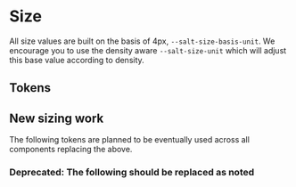 
<Meta title="Theme/Foundations/Size" />

# Size

All size values are built on the basis of 4px, `--salt-size-basis-unit`. We encourage you to use the density aware `--salt-size-unit` which will adjust this base value according to density.

## Tokens

<DocGrid>
  <SpacingBlock spacingVar="--salt-size-accent" />
  <SpacingBlock spacingVar="--salt-size-adornmentGap" />
  <SpacingBlock spacingVar="--salt-size-basis-unit" />
  <SpacingBlock spacingVar="--salt-size-compact" />
  <SpacingBlock spacingVar="--salt-size-container-spacing" />
  <SpacingBlock spacingVar="--salt-size-selectable" />
  <SpacingBlock spacingVar="--salt-size-separator-height" />
  <SpacingBlock spacingVar="--salt-size-separator-strokeWidth" />
  <SpacingBlock spacingVar="--salt-size-sharktooth-height" />
  <SpacingBlock spacingVar="--salt-size-sharktooth-width" />
  <SpacingBlock spacingVar="--salt-size-stackable" />
  <SpacingBlock spacingVar="--salt-size-unit" />
</DocGrid>

## New sizing work

The following tokens are planned to be eventually used across all components replacing the above.

<DocGrid>
  <SpacingBlock spacingVar="--salt-size-adornment" />
  <SpacingBlock spacingVar="--salt-size-bar" />
  <SpacingBlock spacingVar="--salt-size-base" />
  <SpacingBlock spacingVar="--salt-size-border" />
  <SpacingBlock spacingVar="--salt-size-icon" />
  <SpacingBlock spacingVar="--salt-size-selectable" />
</DocGrid>

### **Deprecated:** The following should be replaced as noted

<DocGrid withNotes>
  <SpacingBlock
    spacingVar="--salt-size-brandBar"
    replacementToken="--salt-size-accent"
  />
  <SpacingBlock
    spacingVar="--salt-size-detail"
    replacementToken="--salt-size-compact"
  />
  <SpacingBlock
    spacingVar="--salt-size-selection"
    replacementToken="--salt-size-selectable"
  />
  <SpacingBlock
    spacingVar="--salt-size-divider-height"
    replacementToken="--salt-size-separator-height"
  />
  <SpacingBlock
    spacingVar="--salt-size-divider-strokeWidth"
    replacementToken="--salt-size-separator-strokeWidth"
  />
</DocGrid>
